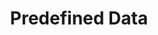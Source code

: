 ---
id: PredefinedData
title: Predefined Data
sidebar_label: Predefined Data
slug: /PredefinedData
---